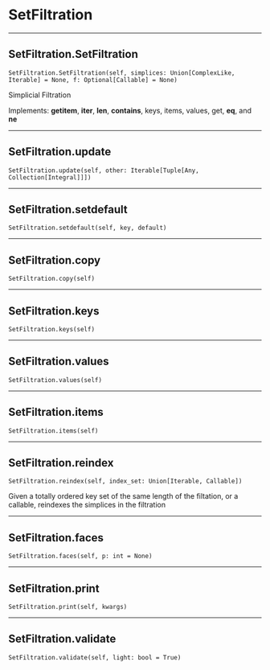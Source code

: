 # SetFiltration

 --- 

## SetFiltration.SetFiltration { #SetFiltration.SetFiltration }

`SetFiltration.SetFiltration(self, simplices: Union[ComplexLike, Iterable] = None, f: Optional[Callable] = None)`

Simplicial Filtration 

Implements: __getitem__, __iter__, __len__, __contains__, keys, items, values, get, __eq__, and __ne__

 --- 

## SetFiltration.update { #SetFiltration.update }

`SetFiltration.update(self, other: Iterable[Tuple[Any, Collection[Integral]]])`

 --- 

## SetFiltration.setdefault { #SetFiltration.setdefault }

`SetFiltration.setdefault(self, key, default)`

 --- 

## SetFiltration.copy { #SetFiltration.copy }

`SetFiltration.copy(self)`

 --- 

## SetFiltration.keys { #SetFiltration.keys }

`SetFiltration.keys(self)`

 --- 

## SetFiltration.values { #SetFiltration.values }

`SetFiltration.values(self)`

 --- 

## SetFiltration.items { #SetFiltration.items }

`SetFiltration.items(self)`

 --- 

## SetFiltration.reindex { #SetFiltration.reindex }

`SetFiltration.reindex(self, index_set: Union[Iterable, Callable])`

Given a totally ordered key set of the same length of the filtation, or a callable, reindexes the simplices in the filtration

 --- 

## SetFiltration.faces { #SetFiltration.faces }

`SetFiltration.faces(self, p: int = None)`

 --- 

## SetFiltration.print { #SetFiltration.print }

`SetFiltration.print(self, kwargs)`

 --- 

## SetFiltration.validate { #SetFiltration.validate }

`SetFiltration.validate(self, light: bool = True)`